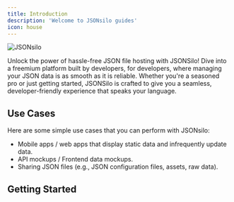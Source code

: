 ```yaml
---
title: Introduction
description: 'Welcome to JSONsilo guides'
icon: house
---
```



<img
  className="rounded"
  src="/images/hero-jsonsilo.png"
  alt="JSONsilo"
/>

Unlock the power of hassle-free JSON file hosting with JSONSilo! Dive into a freemium platform built by developers, for developers, where managing your JSON data is as smooth as it is reliable. Whether you're a seasoned pro or just getting started, JSONSilo is crafted to give you a seamless, developer-friendly experience that speaks your language.

## Use Cases

Here are some simple use cases that you can perform with JSONsilo:

- Mobile apps / web apps that display static data and infrequently update data.
- API mockups / Frontend data mockups.
- Sharing JSON files (e.g., JSON configuration files, assets, raw data).


## Getting Started

<CardGroup cols={2}>
  <Card
    title="Guides"
    icon="book"
    href="how-to/create-silo"
  >
  </Card>
  <Card
    title="API Reference"
    icon="code"
    href="api-reference"
  >
  </Card>
</CardGroup>
